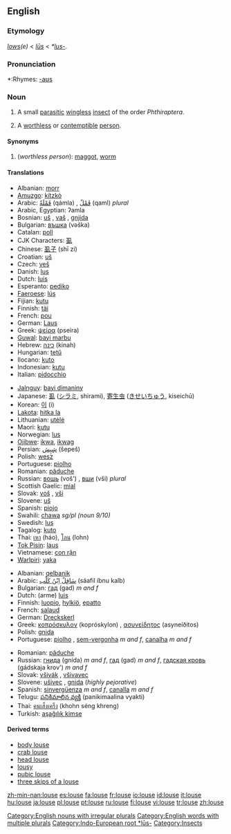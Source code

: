 {{wikipedia}}
==English==

===Etymology===
{{ME.}} ''[[lows]](e)'' < {{AS.}} ''[[lus|lūs]]'' < {{PG.}} ''*[[lus-]]''.

===Pronunciation===
*:Rhymes: [[Rhymes:English:-aʊs|-aʊs]]

===Noun===
{{en-noun|lice|pl2=louses}}

# {{italbrac|plural '''lice'''}} A small [[parasitic]] [[wingless]] [[insect]] of the order ''Phthiraptera''.
# {{italbrac|plural '''louses'''}} A [[worthless]] or [[contemptible]] [[person]].

====Synonyms====
# (''worthless person''): [[maggot]], [[worm]]

====Translations====
{{trans-top|insect}}
*Albanian: [[morr]]
*[[Amuzgo]]: [[kítzkò]]
*Arabic: [[قملة|قَمْلَةٌ]] (qámla) {{f}}, [[قمل|قَمْلٌ]] (qaml) ''plural''
*Arabic, Egyptian: ʔamla
*Bosnian: [[uš]] {{f}}, [[vaš]] {{f}}, [[gnjida]] {{f}}
*Bulgarian: [[въшка]] (vəška) {{f}}
*Catalan: [[poll]] {{m}}
*CJK Characters: [[虱]]
*Chinese: [[虱子]] (shī zi)
*Croatian: [[uš]] {{f}}
*Czech: [[veš]] {{f}}
*Danish: [[lus]] {{c}}
*Dutch: [[luis#Dutch|luis]] {{f}}
*Esperanto: [[pediko]]
*[[Faeroese]]: [[lús]]
*Fijian: [[kutu]]
*Finnish: [[täi]]
*French: [[pou]] {{m}}
*German: [[Laus]] {{f}}
*Greek: [[ψείρα]] (pseíra) {{f}}
*[[Guwal]]: [[bayi marbu]]
*Hebrew: [[כינה]] (kinah) {{f}}
*Hungarian: [[tetű]]
*Ilocano: [[kuto]]
*Indonesian: [[kutu]]
*Italian: [[pidocchio]] {{m}}
{{trans-mid}}
*[[Jalnguy]]: [[bayi dimaniny]]
*Japanese: [[虱]] ([[シラミ]], shirami), [[寄生虫]] ([[きせいちゅう]], kiseichū)
*Korean: [[이]] (i)
*[[Lakota]]: [[hitka la]]
*Lithuanian: [[utėlė]] {{f}}
*Maori: [[kutu]]
*Norwegian: [[lus]] {{c}}
*[[Ojibwe]]: [[ikwa]], [[ikwag]] {{p}}
*Persian: [[شپش|شِپِش]] (šepeš)
*Polish: [[wesz]] {{f}}
*Portuguese: [[piolho]] {{m}}
*Romanian: [[păduche]] {{m}}
*Russian: [[вошь]] (voš') {{f}}, [[вши]] (vši) ''plural''
*Scottish Gaelic: [[mial]] {{f}}
*Slovak: [[voš]] {{f}}, [[vši]] {{p}}
*Slovene: [[uš]] {{f}}
*Spanish: [[piojo]] {{m}}
*Swahili: [[chawa]] ''sg/pl (noun 9/10)''
*Swedish: [[lus]] {{c}}
*Tagalog: [[kuto]]
*Thai: [[เหา]] (háo), [[โลน]] (lohn)
*[[Tok Pisin]]: [[laus]]
*Vietnamese: [[con rận]]
*[[Warlpiri]]: [[yaka]]
{{trans-bottom}}

{{trans-top|worthless person}}
*Albanian: [[qelbanik]]
*Arabic: [[سافل ابن كلب|سَافِلٌ اِبْنُ كَلْب]] (sáafil íbnu kalb) {{m}}
*Bulgarian: [[гад]] (gad) ''m and f''
*Dutch: (arme) [[luis]] {{m}}
*Finnish: [[luopio]], [[hylkiö]], [[epatto]]
*French: [[salaud]] {{m}}
*German: [[Dreckskerl]] {{m}}
*Greek: [[κοπρόσκυλον]] (kopróskylon) {{n}}, [[ασυνείδητος]] (asyneíðitos) {{m}}
*Polish: [[gnida]] {{f}}
*Portuguese: [[piolho]] {{m}}, [[sem-vergonha]] ''m and f'', [[canalha]] ''m and f''
{{trans-mid}}
*Romanian: [[păduche]] {{m}}
*Russian: [[гнида]] (gnída) ''m and f'', [[гад]] (gad) ''m and f'', [[гадская кровь]] (gádskaja krov') ''m and f''
*Slovak: [[všivák]] {{m}}, [[všivavec]] {{m}}
*Slovene: [[ušivec]] {{m}}, [[gnida]] {{f}} (''highly pejorative'')
*Spanish: [[sinvergüenza]] ''m and f'', [[canalla]] ''m and f''
*Telugu: [[పనికిమాలిన వ్యక్తి]] (panikimaalina vyakti)
*Thai: [[คนเส็งเคร็ง]] (khohn séng khreng)
*Turkish: [[aşağılık kimse]]
{{trans-bottom}}

====Derived terms====
* [[body louse]]
* [[crab louse]]
* [[head louse]]
* [[lousy]]
* [[pubic louse]]
* [[three skips of a louse]]

[[Category:English nouns with irregular plurals]]
[[Category:English words with multiple plurals]]
[[Category:Indo-European root *lūs-]]
[[Category:Insects]]

[[zh-min-nan:louse]]
[[es:louse]]
[[fa:louse]]
[[fr:louse]]
[[io:louse]]
[[id:louse]]
[[it:louse]]
[[hu:louse]]
[[ja:louse]]
[[pl:louse]]
[[pt:louse]]
[[ru:louse]]
[[fi:louse]]
[[vi:louse]]
[[tr:louse]]
[[zh:louse]]